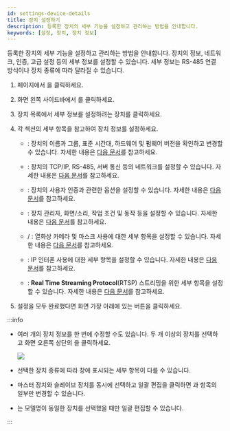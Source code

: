 ```yaml
---
id: settings-device-details
title: 장치 설정하기
description: 등록한 장치의 세부 기능을 설정하고 관리하는 방법을 안내합니다.
keywords: [설정, 장치, 장치 정보]
---
```


등록한 장치의 세부 기능을 설정하고 관리하는 방법을 안내합니다. 장치의 정보, 네트워크, 인증, 고급 설정 등의 세부 정보를 설정할 수 있습니다. 세부 정보는 RS-485 연결 방식이나 장치 종류에 따라 달라질 수 있습니다.

1. <Cmd sid='shell.header.launcher' /> 페이지에서 <Cmd sid='shell.header.setting' />을 클릭하세요.

1. 화면 왼쪽 사이드바에서 <Cmd sid='setting.menu.device.root' />를 클릭하세요.

1. 장치 목록에서 세부 정보를 설정하려는 장치를 클릭하세요.

1. 각 섹션의 세부 항목을 참고하여 장치 정보를 설정하세요.

    * <Cmd sid='device.info.information' product='2' />: 장치의 이름과 그룹, 표준 시간대, 하드웨어 및 펌웨어 버전을 확인하고 변경할 수 있습니다. 자세한 내용은 [다음 문서](settings-device-details-info)를 참고하세요.

    * <Cmd sid='device.info.network' product='2' />: 장치의 TCP/IP, RS-485, 서버 통신 등의 네트워크를 설정할 수 있습니다. 자세한 내용은 [다음 문서](settings-device-details-network)를 참고하세요.

    * <Cmd sid='device.info.authentication' product='2' />: 장치의 사용자 인증과 관련한 옵션을 설정할 수 있습니다. 자세한 내용은 [다음 문서](settings-device-details-auth)를 참고하세요.

    * <Cmd sid='device.info.advanced' product='2' />: 장치 관리자, 화면/소리, 작업 조건 및 동작 등을 설정할 수 있습니다. 자세한 내용은 [다음 문서](settings-device-details-advanced)를 참고하세요.

    * <Cmd sid='device.info.temperMask' product='2' /> / <Cmd sid='device.info.mask' product='2' />: 열화상 카메라 및 마스크 사용에 대한 세부 항목을 설정할 수 있습니다. 자세한 내용은 [다음 문서](settings-device-details-thermal-mask)를 참고하세요.

    * <Cmd sid='device.info.interphone' product='2' />: IP 인터폰 사용에 대한 세부 항목을 설정할 수 있습니다. 자세한 내용은 [다음 문서](settings-device-details-interphone)를 참고하세요.

    * <Cmd sid='device.info.rtsp' product='2' />: **Real Time Streaming Protocol**(RTSP) 스트리밍을 위한 세부 항목을 설정할 수 있습니다. 자세한 내용은 [다음 문서](settings-device-details-rtsp)를 참고하세요.

1. 설정을 모두 완료했다면 화면 가장 아래에 있는 <Cmd sid='button.apply' product='2' /> 버튼을 클릭하세요.

:::info

* 여러 개의 장치 정보를 한 번에 수정할 수도 있습니다. 두 개 이상의 장치를 선택하고 화면 오른쪽 상단의 <Cmd sid='button.batchEdit' product='2' />을 클릭하세요.

    <Image src='/img/biostarx-setting-device-batch-edit.png' />

* 선택한 장치 종류에 따라 <Cmd sid='device.batchEdit' product='2' /> 창에 표시되는 세부 항목이 다를 수 있습니다.

* 마스터 장치와 슬레이브 장치를 동시에 선택하고 일괄 편집을 클릭하면 <Cmd sid='device.info.authentication' product='2' />과 <Cmd sid='device.info.displaySound' product='2' /> 항목의 일부만 변경할 수 있습니다.

* <Cmd sid='device.info.authenticationMode' product='2' />는 모델명이 동일한 장치를 선택했을 때만 일괄 편집할 수 있습니다.

:::